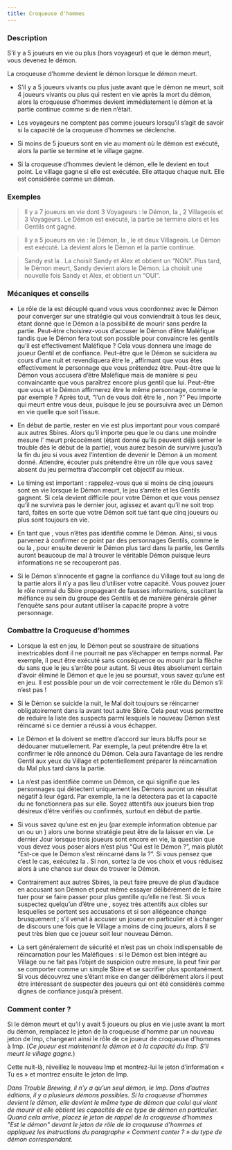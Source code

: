 ```yaml
---
title: Croqueuse d'hommes
---
```



<Role CROQUEUSE_D_HOMMES header />

### Description

S’il y a 5 joueurs en vie ou plus (hors voyageur) et que le démon meurt, vous devenez le démon.

La croqueuse d’homme devient le démon lorsque le démon meurt.

-	S’il y a 5 joueurs vivants ou plus juste avant que le démon ne meurt, soit 4 joueurs vivants ou plus qui restent en vie après la mort du démon, alors la croqueuse d’hommes devient immédiatement le démon et la partie continue comme si de rien n’était.

-	Les voyageurs ne comptent pas comme joueurs lorsqu’il s’agit de savoir si la capacité de la croqueuse d’hommes se déclenche.

-	Si moins de 5 joueurs sont en vie au moment où le démon est exécuté, alors la partie se termine et le village gagne.

-	Si la croqueuse d’hommes devient le démon, elle le devient en tout point. Le village gagne si elle est exécutée. Elle attaque chaque nuit. Elle est considérée comme un démon.

### Exemples 

> Il y a 7 joueurs en vie dont 3 Voyageurs : le Démon, la <Role CROQUEUSE_D_HOMMES />, 2 Villageois et 3 Voyageurs. Le Démon est exécuté, la partie se termine alors et les Gentils ont gagné. 

> Il y a 5 joueurs en vie : le Démon, la <Role CROQUEUSE_D_HOMMES />, le <Role BARON /> et deux Villageois. Le Démon est exécuté. La <Role CROQUEUSE_D_HOMMES /> devient alors le Démon et la partie continue.

> Sandy est la <Role CROQUEUSE_D_HOMMES />. La <Role VOYANTE /> choisit Sandy et Alex et obtient un “NON”. Plus tard, le Démon meurt, Sandy devient alors le Démon. La <Role VOYANTE /> choisit une nouvelle fois Sandy et Alex, et obtient un “OUI”.

### Mécaniques et conseils

- Le rôle de la <Role CROQUEUSE_D_HOMMES /> est décuplé quand vous vous coordonnez avec le Démon pour converger sur une stratégie qui vous conviendrait à tous les deux, étant donné que le Démon a la possibilité de mourir sans perdre la partie. Peut-être choisirez-vous d’accuser le Démon d’être Maléfique tandis que le Démon fera tout son possible pour convaincre les gentils qu’il est effectivement Maléfique ? Cela vous donnera une image de joueur Gentil et de confiance. Peut-être que le Démon se suicidera au cours d’une nuit et revendiquera être le <Role GARDIEN />, affirmant que vous êtes effectivement le personnage que vous prétendez être. Peut-être que le Démon vous accusera d’être Maléfique mais de manière si peu convaincante que vous paraîtrez encore plus gentil que lui. Peut-être que vous et le Démon affirmerez être le même personnage, comme le <Role MAIRE /> par exemple ? Après tout, “l’un de vous doit être le <Role MAIRE />, non ?” Peu importe qui meurt entre vous deux, puisque le jeu se poursuivra avec un Démon en vie quelle que soit l’issue.

- En début de partie, rester en vie est plus important pour vous comparé aux autres Sbires. Alors qu’il importe peu que le <Role BARON /> ou dans une moindre mesure l’<Role EMPOISONNEUR /> meurt précocément (étant donné qu’ils peuvent déjà semer le trouble dès le début de la partie), vous aurez besoin de survivre jusqu’à la fin du jeu si vous avez l’intention de devenir le Démon à un moment donné. Attendre, écouter puis prétendre être un rôle que vous savez absent du jeu permettra d’accomplir cet objectif au mieux.

- Le timing est important : rappelez-vous que si moins de cinq joueurs sont en vie lorsque le Démon meurt, le jeu s’arrête et les Gentils gagnent. Si cela devient difficile pour votre Démon et que vous pensez qu’il ne survivra pas le dernier jour, agissez et avant qu’il ne soit trop tard, faites en sorte que votre Démon soit tué tant que cinq joueurs ou plus sont toujours en vie.

- En tant que <Role CROQUEUSE_D_HOMMES />, vous n’êtes pas identifié comme le Démon. Ainsi, si vous parvenez à confirmer ce point par des personnages Gentils, comme le <Role MERCENAIRE /> ou la <Role VOYANTE />, pour ensuite devenir le Démon plus tard dans la partie, les Gentils auront beaucoup de mal à trouver le véritable Démon puisque leurs informations ne se recouperont pas. 

- Si le Démon s’innocente et gagne la confiance du Village tout au long de la partie alors il n’y a pas lieu d’utiliser votre capacité. Vous pouvez jouer le rôle normal du Sbire propageant de fausses informations, suscitant la méfiance au sein du groupe des Gentils et de manière générale gêner l’enquête sans pour autant utiliser la capacité propre à votre personnage.

### Combattre la Croqueuse d’hommes

- Lorsque la <Role CROQUEUSE_D_HOMMES /> est en jeu, le Démon peut se soustraire de situations inextricables dont il ne pourrait ne pas s’échapper en temps normal. Par exemple, il peut être exécuté sans conséquence ou mourir par la flèche du <Role MERCENAIRE /> sans que le jeu s’arrête pour autant. Si vous êtes absolument certain d’avoir éliminé le Démon et que le jeu se poursuit, vous savez qu’une <Role CROQUEUSE_D_HOMMES /> est en jeu.  Il est possible pour un <Role GARDIEN /> de voir correctement le rôle du Démon s’il n’est pas <Role SOULARD /> !

- Si le Démon se suicide la nuit, le Mal doit toujours se réincarner obligatoirement dans la <Role CROQUEUSE_D_HOMMES /> avant tout autre Sbire. Cela peut vous permettre de réduire la liste des suspects parmi lesquels le nouveau Démon s’est réincarné si ce dernier a réussi à vous échapper.

- Le Démon et la <Role CROQUEUSE_D_HOMMES /> doivent se mettre d’accord sur leurs bluffs pour se dédouaner mutuellement. Par exemple, la <Role CROQUEUSE_D_HOMMES /> peut prétendre être la <Role LAVANDIERE /> et confirmer le rôle annoncé du Démon. Cela aura l’avantage de les rendre Gentil aux yeux du Village et potentiellement préparer la réincarnation du Mal plus tard dans la partie.

- La <Role CROQUEUSE_D_HOMMES /> n’est pas identifiée comme un Démon, ce qui signifie que les personnages qui détectent uniquement les Démons auront un résultat négatif à leur égard. Par exemple, la <Role VOYANTE /> ne la détectera pas et la capacité du <Role MERCENAIRE /> ne fonctionnera pas sur elle. Soyez attentifs aux joueurs bien trop désireux d’être vérifiés ou confirmés, surtout en début de partie.

- Si vous savez qu’une <Role CROQUEUSE_D_HOMMES /> est en jeu (par exemple information obtenue par un <Role ENQUETEUR /> ou un <Role GARDIEN />) alors une bonne stratégie peut être de la laisser en vie. Le dernier Jour lorsque trois joueurs sont encore en vie, la question que vous devez vous poser alors n’est plus “Qui est le Démon ?”, mais plutôt “Est-ce que le Démon s’est réincarné dans la <Role CROQUEUSE_D_HOMMES /> ?”. Si vous pensez que c’est le cas, exécutez la <Role CROQUEUSE_D_HOMMES />. Si non, sortez la <Role CROQUEUSE_D_HOMMES /> de vos choix et vous réduisez alors à une chance sur deux de trouver le Démon.

- Contrairement aux autres Sbires, la <Role CROQUEUSE_D_HOMMES /> peut faire preuve de plus d’audace en accusant son Démon et peut même essayer délibérément de le faire tuer pour se faire passer pour plus gentille qu’elle ne l’est. Si vous suspectez quelqu’un d’être une <Role CROQUEUSE_D_HOMMES />, soyez très attentifs aux cibles sur lesquelles se portent ses accusations et si son allégeance change brusquement ; s’il venait à accuser un joueur en particulier et à changer de discours une fois que le Village a moins de cinq joueurs, alors il se peut très bien que ce joueur soit leur nouveau Démon.

- La <Role CROQUEUSE_D_HOMMES /> sert généralement de sécurité et n’est pas un choix indispensable de réincarnation pour les Maléfiques : si le Démon est bien intégré au Village ou ne fait pas l’objet de suspicion outre mesure, la <Role CROQUEUSE_D_HOMMES /> peut finir par se comporter comme un simple Sbire et se sacrifier plus spontanément. Si vous découvrez une <Role CROQUEUSE_D_HOMMES /> s’étant mise en danger délibérément alors il peut être intéressant de suspecter des joueurs qui ont été considérés comme dignes de confiance jusqu’à présent.

### Comment conter ?

Si le démon meurt et qu’il y avait 5 joueurs ou plus en vie juste avant la mort du démon, remplacez le jeton de la croqueuse d’homme par un nouveau jeton de Imp, changeant ainsi le rôle de ce joueur de croqueuse d’hommes à Imp. (_Ce joueur est maintenant le démon et à la capacité du Imp. S’il meurt le village gagne._)

Cette nuit-là, réveillez le nouveau Imp et montrez-lui le jeton d’information « Tu es » et montrez ensuite le jeton de Imp.

_Dans Trouble Brewing,  il n’y a qu’un seul démon, le Imp. Dans d’autres éditions, il y a plusieurs démons possibles. Si la croqueuse d’hommes devient le démon, elle devient le même type de démon que celui qui vient de mourir et elle obtient les capacités de ce type de démon en particulier. Quand cela arrive, placez le jeton de rappel de la croqueuse d’hommes "Est le démon" devant le jeton de rôle de la croqueuse d’hommes et appliquez les instructions du paragraphe « Comment conter ? » du type de démon correspondant._

